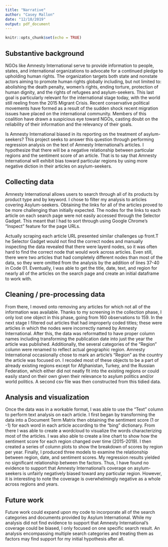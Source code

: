 ```yaml
---
title: "Narrative"
author: "Casey Mallon"
date: "12/10/2019"
output: pdf_document
---
```


```r
knitr::opts_chunk$set(echo = TRUE)
```

## Substantive background 
  NGOs like Amnesty International serve to provide information to people, states, and international organizations to advocate for a continued pledge to upholding human rights. The organization targets both state and nonstate actors aiming to promote human rights globally including, but not limited to: abolishing the death penalty, women's rights, ending torture, protection of human dignity, and the rights of refugees and asylum-seekers. This last goal is particularly relevant for the international stage today, with the world still reeling from the 2015 Migrant Crisis. Recent conservative political movements have formed as a result of the sudden shock recent migration issues have placed on the international community. Members of this coalition have drawn a suspicious eye toward NGOs, casting doubt on the reliability of their information and the relevancy of their goals.
  
  Is Amnesty International biased in its reporting on the treatment of asylum-seekers? This project seeks to answer this question through performing regression analysis on the text of Amnesty International's articles. I hypothesize that there will be a negative relationship between particular regions and the sentiment score of an article. That is to say that Amnesty International will exhibit bias toward particular regions by using more negative diction in their articles on asylum-seekers. 

## Collecting data
  Amnesty International allows users to search through all of its products by product type and by keyword. I chose to filter my analysis to articles covering Asylum-seekers. Obtaining the links for all of the articles proved to be more challenging than initially expected. The nodes for the links to each article on each search page were not easily accessed through the Selector Gadget. This meant that I had to sort through using Google Chrome's "Inspect" feature for the page URLs. 

  Actually scraping each article URL presented similar challenges up front.T he Selector Gadget would not find the correct nodes and manually inspecting the data revealed that there were layerd nodes, so it was often hard to find the correct node that would work across articles. Even still, there were two articles that had completely different nodes than most of the data, so they were omitted from the analysis by the addition of lines 37-40 in Code 01. Eventually, I was able to get the title, date, text, and region for nearly all of the articles on the search page and create an initial dataframe to work with.

## Cleaning / pre-processing data
  From there, I moved onto removing any articles for which not all of the information was available. Thanks to my screening in the collection phase, I only lost one object in this phase, going from 160 observations to 159. In the next stage I filtered out articles that had improperly coded titles; these were articles in which the nodes were incorrectly named by Amnesty International. After this, the data was reformatted to have proper column names including transforming the publication date into just the year the article was published. Additionally, the several categories of the "Region" column were renamed to reflect actual geographic region. Amnesty International occasionally chose to mark an article's "Region" as the country the article was focused on. I recoded most of these objects to be a part of already existing regions except for Afghanistan, Turkey, and the Russian Federation, which either did not neatly fit into the existing regions or could easily stand on their own given their relevance to asylum politics and/or world politics. A second csv file was then constructed from this tidied data. 

## Analysis and visualization
  Once the data was in a workable format, I was able to use the "Text" column to perform text analysis on each article. I first began by transforming the data into a Document Term Matrix then obtaining the sentiment score (1 or -1) for each word in each article according to the "bing" dictionary. From there I was able to create a wordcloud to visualize the words characterizing most of the articles. I was also able to create a line chart to show how the sentiment score for each region changed over time (2015-2019). I then created a series of column plots to show the breakdown of scores by region per year.
  Finally, I produced three models to examine the relationship between region, date, and sentiment scores. My regression results yielded no significant relationship between the factors. Thus, I have found no evidence to support that Amnesty International's coverage on asylum-seekers is unfairly negatively biased toward any particular region. However, it is interesting to note the coverage is overwhelmingly negative as a whole across regions and years. 

## Future work
Future work could expand upon my code to incorporate all of the search categories and documents provided by Asylum International. While my analysis did not find evidence to support that Amnesty International's coverage could be biased, I only focused on one specific search result. An analysis encompassing multiple search categories and treating them as factors may find support for my initial hypothesis after all. 


